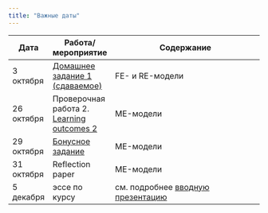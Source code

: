 ```yaml
---
title: "Важные даты"
---
```

 
Дата | Работа/мероприятие  | Содержание
-------- | -------- | --------------------------------------------------------
3 октября | <a href="RAPDC_hw1.pdf" title=>Домашнее задание 1 (сдаваемое)</a> | FE- и RE-модели
26 октября | Проверочная работа 2. <a href="RAPDC_LO2.pdf" title=>Learning outcomes 2</a> | ME-модели
29 октября | <a href="RAPDC_bonus.pdf" title=>Бонусное задание</a> | ME-модели
31 октября | Reflection paper | ME-модели
5 декабря | эссе по курсу | см. подробнее <a href="RAPDC_intro_2021.pdf" title=>вводную презентацию</a>


 